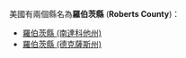 美國有兩個縣名為'''羅伯茨縣''' ('''Roberts County''')：
* [[羅伯茨縣_(南達科他州)|羅伯茨縣 (南達科他州)]]
* [[羅伯茨縣_(德克薩斯州)|羅伯茨縣 (德克薩斯州)]]
{{disambig|L羅伯茨縣|Cat=四字县名消歧义}}
